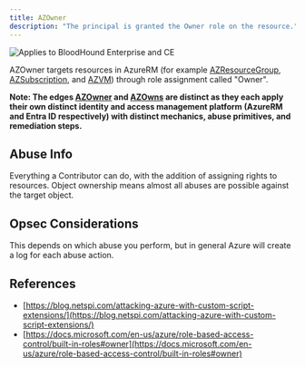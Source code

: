 ---
title: AZOwner
description: "The principal is granted the Owner role on the resource."
---

<img noZoom src="/assets/enterprise-AND-community-edition-pill-tag.svg" alt="Applies to BloodHound Enterprise and CE"/>


AZOwner targets resources in AzureRM (for example [AZResourceGroup](https://github.com/SpecterOps/bloodhound-docs/blob/main//resources/nodes/az-resource-group), [AZSubscription](https://github.com/SpecterOps/bloodhound-docs/blob/main//resources/nodes/az-subscription), and [AZVM](https://github.com/SpecterOps/bloodhound-docs/blob/main//resources/nodes/az-vm)) through role assignment called "Owner".

**Note: The edges [AZOwner](https://github.com/SpecterOps/bloodhound-docs/blob/main//resources/edges/az-owner) and [AZOwns](https://github.com/SpecterOps/bloodhound-docs/blob/main//resources/edges/az-owns) are distinct as they each apply their own distinct identity and access management platform (AzureRM and Entra ID respectively) with distinct mechanics, abuse primitives, and remediation steps.**

## Abuse Info

Everything a Contributor can do, with the addition of assigning rights to resources. Object ownership means almost all abuses are possible against the target object.

## Opsec Considerations

This depends on which abuse you perform, but in general Azure will create a log for each abuse action.

## References

* [https://blog.netspi.com/attacking-azure-with-custom-script-extensions/](https://blog.netspi.com/attacking-azure-with-custom-script-extensions/)
* [https://docs.microsoft.com/en-us/azure/role-based-access-control/built-in-roles#owner](https://docs.microsoft.com/en-us/azure/role-based-access-control/built-in-roles#owner)
